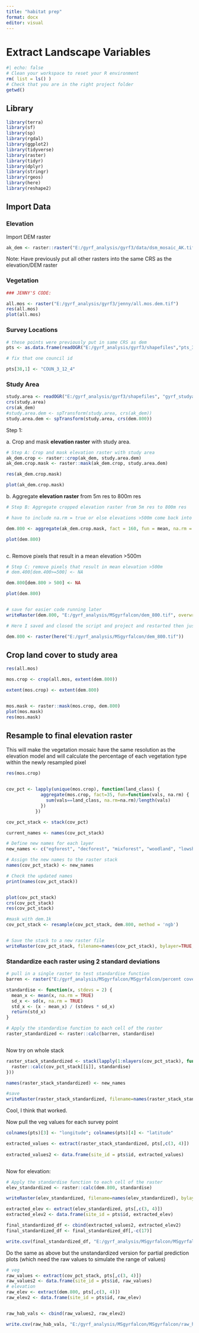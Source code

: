 ```yaml
---
title: "habitat prep"
format: docx
editor: visual
---
```


# Extract Landscape Variables

```r
#| echo: false
# Clean your workspace to reset your R environment
rm( list = ls() )
# Check that you are in the right project folder
getwd()
```

## Library

```r
library(terra)
library(sf)
library(sp)
library(rgdal)
library(ggplot2)
library(tidyverse)
library(raster)
library(tidyr)
library(dplyr)
library(stringr)
library(rgeos)
library(here)
library(reshape2)
```

## Import Data

### Elevation

Import DEM raster

```r
ak_dem <- raster::raster("E:/gyrf_analysis/gyrf3/data/dsm_mosaic_AK.tif")
```

Note: Have previously put all other rasters into the same CRS as the elevation/DEM raster

### Vegetation

```r
### JENNY'S CODE:

all.mos <- raster("E:/gyrf_analysis/gyrf3/jenny/all.mos.dem.tif")
res(all.mos)
plot(all.mos)

```

### Survey Locations

```r

# these points were previously put in same CRS as dem
pts <- as.data.frame(readOGR("E:/gyrf_analysis/gyrf3/shapefiles","pts_3years_2"))

# fix that one council id

pts[38,1] <- "COUN_3_12_4"


```

### Study Area

```r
study.area <- readOGR("E:/gyrf_analysis/gyrf3/shapefiles", "gyrf_studyarea")
crs(study.area)
crs(ak_dem)
#study.area.dem <- spTransform(study.area, crs(ak_dem))
study.area.dem <- spTransform(study.area, crs(dem.800))

```

Step 1:

a\. Crop and mask **elevation raster** with study area.

```r
# Step A: Crop and mask elevation raster with study area
ak_dem.crop <- raster::crop(ak_dem, study.area.dem)
ak_dem.crop.mask <- raster::mask(ak_dem.crop, study.area.dem)

res(ak_dem.crop.mask)

plot(ak_dem.crop.mask)

```

b\. Aggregate **elevation raster** from 5m res to 800m res

```r
# Step B: Aggregate cropped elevation raster from 5m res to 800m res

# have to include na.rm = true or else elevations >500m come back into the picture!

dem.800 <- aggregate(ak_dem.crop.mask, fact = 160, fun = mean, na.rm = TRUE)

plot(dem.800)



```

c\. Remove pixels that result in a mean elevation \>500m

```r
# Step C: remove pixels that result in mean elevation >500m
# dem.400[dem.400>=500] <- NA

dem.800[dem.800 > 500] <- NA

plot(dem.800)


# save for easier code running later
writeRaster(dem.800, "E:/gyrf_analysis/MSgyrfalcon/dem_800.tif", overwrite = TRUE)

# Here I saved and closed the script and project and restarted then just loaded the dem_800.tif to clear out some memory

dem.800 <- raster(here("E:/gyrf_analysis/MSgyrfalcon/dem_800.tif"))
```

## Crop land cover to study area

```r
res(all.mos)

mos.crop <- crop(all.mos, extent(dem.800))

extent(mos.crop) <- extent(dem.800)


mos.mask <- raster::mask(mos.crop, dem.800)
plot(mos.mask)
res(mos.mask)
```

## Resample to final elevation raster

This will make the vegetation mosaic have the same resolution as the elevation model and will calculate the percentage of each vegetation type within the newly resampled pixel

```r


res(mos.crop)


cov_pct <- lapply(unique(mos.crop), function(land_class) {
             aggregate(mos.crop, fact=35, fun=function(vals, na.rm) {
               sum(vals==land_class, na.rm=na.rm)/length(vals)
             })
           })

cov_pct_stack <- stack(cov_pct)

current_names <- names(cov_pct_stack)

# Define new names for each layer
new_names <- c("egforest", "decforest", "mixforest", "woodland", "lowshrub", "tallshrub", "openshrub", "tundra", "tussock", "sparseveg", "fen", "bog", "littoral", "barren", "water")  # Add as many names as there are layers

# Assign the new names to the raster stack
names(cov_pct_stack) <- new_names

# Check the updated names
print(names(cov_pct_stack))


plot(cov_pct_stack)
crs(cov_pct_stack)
res(cov_pct_stack)

#mask with dem.1k
cov_pct_stack <- resample(cov_pct_stack, dem.800, method = 'ngb')


# Save the stack to a new raster file
writeRaster(cov_pct_stack, filename=names(cov_pct_stack), bylayer=TRUE, format="GTiff", overwrite = TRUE)
```

### Standardize each raster using 2 standard deviations

```r
# pull in a single raster to test standardise function
barren <- raster("E:/gyrf_analysis/MSgyrfalcon/MSgyrfalcon/percent cover/barren.tif")

```

```r

standardise <- function(x, stdevs = 2) {
  mean_x <- mean(x, na.rm = TRUE)
  sd_x <- sd(x, na.rm = TRUE)
  std_x <- (x - mean_x) / (stdevs * sd_x)
  return(std_x)
}

# Apply the standardise function to each cell of the raster
raster_standardized <- raster::calc(barren, standardise)



```

Now try on whole stack

```r
raster_stack_standardized <- stack(lapply(1:nlayers(cov_pct_stack), function(i) {
  raster::calc(cov_pct_stack[[i]], standardise)
}))

names(raster_stack_standardized) <- new_names

#save
writeRaster(raster_stack_standardized, filename=names(raster_stack_standardized), bylayer=TRUE, format="GTiff", overwrite = TRUE)
```

Cool, I think that worked.

Now pull the veg values for each survey point

```r
colnames(pts)[3] <- "longitude"; colnames(pts)[4] <- "latitude"

extracted_values <- extract(raster_stack_standardized, pts[,c(3, 4)])
                            
extracted_values2 <- data.frame(site_id = pts$id, extracted_values)



```

Now for elevation:

```r

# Apply the standardise function to each cell of the raster
elev_standardized <- raster::calc(dem.800, standardise)

writeRaster(elev_standardized, filename=names(elev_standardized), bylayer=TRUE, format="GTiff", overwrite = TRUE)

extracted_elev <- extract(elev_standardized, pts[,c(3, 4)])
extracted_elev2 <- data.frame(site_id = pts$id, extracted_elev)

final_standardized_df <- cbind(extracted_values2, extracted_elev2)
final_standardized_df <- final_standardized_df[,-c(17)]

write.csv(final_standardized_df, "E:/gyrf_analysis/MSgyrfalcon/MSgyrfalcon/final_standardized_df.csv")
```

Do the same as above but the unstandardized version for partial prediction plots (which need the raw values to simulate the range of values)

```r
# veg  
raw_values <- extract(cov_pct_stack, pts[,c(3, 4)]) 
raw_values2 <- data.frame(site_id = pts$id, raw_values)  
# elevation  
raw_elev <- extract(dem.800, pts[,c(3, 4)]) 
raw_elev2 <- data.frame(site_id = pts$id, raw_elev)


raw_hab_vals <- cbind(raw_values2, raw_elev2)

write.csv(raw_hab_vals, "E:/gyrf_analysis/MSgyrfalcon/MSgyrfalcon/raw_hab_vals.csv")
```
